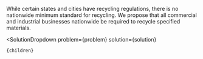 

While certain states and cities have recycling regulations, there is no nationwide minimum standard for recycling. We propose that all commercial and industrial businesses nationwide be required to recycle specified materials.

  <SolutionDropdown 
    problem={problem} 
    solution={solution}
  >
    {children}
  </SolutionDropdown>